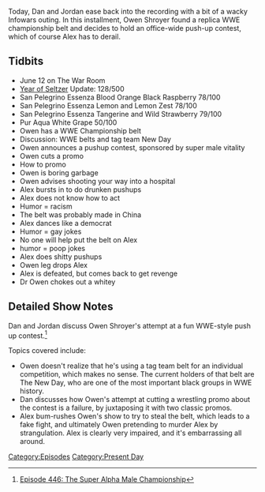 {{DEFAULTSORT:
    #_EPISODE_0446:The Super Alpha Male Championship
}}{{Episode
    | title           = The Super Alpha Male Championship
    | caption         = Listen to this episode on [https://knowledgefight.libsyn.com/446-the-super-alpha-male-championship Libsyn] [https://open.spotify.com/episode/3YaUHByPSG4zQN52e3t2Kb Spotify]
    | episodeNumber   = 446
    | length          = 01:20:10
    | airDate         = June 19, 2020
    | episodeType     = [[:Category:Present Day|Present Day]]
    | appearance      = [[Owen Shroyer]]
    | beverage        = San Pelegrino Essenza Blood Orange Black Raspberry; San Pelegrino Essenza Lemon and Lemon Zest; San Pelegrino Essenza Tangerine and Wild Strawberry; Pur Aqua White Grape
    | oocDrop         = Yes, I did just legdrop Alex from the top of the news desk
    | previousEpisode = [[445: June 12, 2020]]
    | nextEpisode     = [[447: Bill Cooper Covers OKC Part 2]]
}}

{{Stub}}

Today, Dan and Jordan ease back into the recording with a bit of a wacky Infowars outing. In this installment, Owen Shroyer found a replica WWE championship belt and decides to hold an office-wide push-up contest, which of course Alex has to derail.

==Tidbits==

*June 12 on The War Room
*[[The Year of the Seltzer|Year of Seltzer]] Update: 128/500
*San Pelegrino Essenza Blood Orange Black Raspberry 78/100
*San Pelegrino Essenza Lemon and Lemon Zest 78/100
*San Pelegrino Essenza Tangerine and Wild Strawberry 79/100
*Pur Aqua White Grape 50/100
*Owen has a WWE Championship belt
*Discussion: WWE belts and tag team New Day
*Owen announces a pushup contest, sponsored by super male vitality
*Owen cuts a promo
*How to promo
*Owen is boring garbage
*Owen advises shooting your way into a hospital
*Alex bursts in to do drunken pushups
*Alex does not know how to act
*Humor = racism
*The belt was probably made in China
*Alex dances like a democrat
*Humor = gay jokes
*No one will help put the belt on Alex
*humor = poop jokes
*Alex does shitty pushups
*Owen leg drops Alex
*Alex is defeated, but comes back to get revenge
*Dr Owen chokes out a whitey

==Detailed Show Notes==

Dan and Jordan discuss Owen Shroyer's attempt at a fun WWE-style push up contest.<ref>[https://knowledgefight.com/research/2020/6/23/episode-446-the-super-alpha-male-championship Episode 446: The Super Alpha Male Championship]</ref>

Topics covered include:

*Owen doesn't realize that he's using a tag team belt for an individual competition, which makes no sense. The current holders of that belt are The New Day, who are one of the most important black groups in WWE history.
*Dan discusses how Owen's attempt at cutting a wrestling promo about the contest is a failure, by juxtaposing it with two classic promos.
*Alex bum-rushes Owen's show to try to steal the belt, which leads to a fake fight, and ultimately Owen pretending to murder Alex by strangulation. Alex is clearly very impaired, and it's embarrassing all around.

[[Category:Episodes]]
[[Category:Present Day]]
